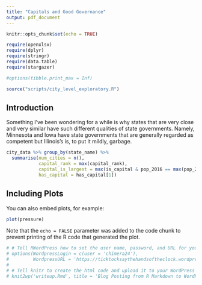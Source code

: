 ```yaml
---
title: "Capitals and Good Governance"
output: pdf_document
---
```


```r
knitr::opts_chunk$set(echo = TRUE)

require(openxlsx)
require(dplyr)
require(stringr)
require(data.table)
require(stargazer)

#options(tibble.print_max = Inf)

```

```r
source("scripts/city_level_exploratory.R")
```
## Introduction

Something I've been wondering for a while is why states that are very close and very similar have such different qualities of state governments. Namely, Minnesota and Iowa have state governments that are generally regarded as competent but Illinois's is, to put it mildly, garbage. 

```r
city_data %>% group_by(state_name) %>% 
  summarise(num_cities = n(),
            capital_rank = max(capital_rank),
            capital_is_largest = max(is_capital & pop_2016 == max(pop_2016)),
            has_capital = has_capital[1])
```

## Including Plots

You can also embed plots, for example:

```r
plot(pressure)
```

Note that the `echo = FALSE` parameter was added to the code chunk to prevent printing of the R code that generated the plot.

```r

# # Tell RWordPress how to set the user name, password, and URL for your WordPress site.
# options(WordpressLogin = c(user = 'chimera24'),
#         WordpressURL = 'https://ticktocksaythehandsoftheclock.wordpress.com/xmlrpc.php')
# 
# # Tell knitr to create the html code and upload it to your WordPress site
# knit2wp('writeup.Rmd', title = 'Blog Posting from R Markdown to WordPress',publish = FALSE)

```
